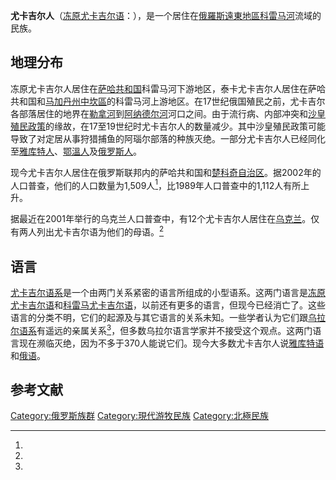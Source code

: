 {{Infobox ethnic group
| group        = 尤卡吉尔人<br/>{{lang|ykg|одул, деткиль}}
| image        = [[File:Yukaghirs.jpg|220px]]
| image_caption= 1905年时[[萨哈共和国|雅库特]]的尤卡吉尔人
| population   = 
| region1      = {{RUS}}
| pop1         = 1,509（2002年普查）
| ref1         = <ref name="rosstat2010"/>
| region2      = {{UKR}}
| pop2         = 12（2001年）
| ref2         = <ref name="2001.ukrcensus"/>
| languages    = [[尤卡吉尔语|尤卡吉尔语]]、[[俄语|俄语]]、[[雅库特语|雅库特语]]
| religions    = [[萨满教|萨满教]]、[[俄罗斯正教会|俄罗斯正教会]]
| related      = 
| footnotes    = 
}}
'''尤卡吉尔人'''（[[冻原尤卡吉尔语|冻原尤卡吉尔语]]：{{lang|ykg|одул, деткиль}}），是一个居住在[[俄羅斯遠東地區|俄羅斯遠東地區]][[科雷马河|科雷马河]]流域的民族。

== 地理分布 ==
冻原尤卡吉尔人居住在[[萨哈共和国|萨哈共和国]]科雷马河下游地区，泰卡尤卡吉尔人居住在萨哈共和国和[[马加丹州|马加丹州]][[中坎區|中坎區]]的科雷马河上游地区。在17世纪俄国殖民之前，尤卡吉尔各部落居住的地界在[[勒拿河|勒拿河]]到[[阿纳德尔河|阿纳德尔河]]河口之间。由于流行病、内部冲突和[[沙皇專制制度|沙皇殖民政策]]的缘故，在17至19世纪时尤卡吉尔人的数量减少。其中沙皇殖民政策可能导致了对定居从事狩猎捕鱼的阿瑙尔部落的种族灭绝。一部分尤卡吉尔人已经同化至[[雅库特人|雅库特人]]、[[鄂溫人|鄂溫人]]及[[俄罗斯人|俄罗斯人]]。

现今尤卡吉尔人居住在俄罗斯联邦内的萨哈共和国和[[楚科奇自治区|楚科奇自治区]]。据2002年的人口普查，他们的人口数量为1,509人<ref name="rosstat2010"/>，比1989年人口普查中的1,112人有所上升。

据最近在2001年举行的乌克兰人口普查中，有12个尤卡吉尔人居住在[[乌克兰|乌克兰]]。仅有两人列出尤卡吉尔语为他们的母语。<ref name="2001.ukrcensus"/>

== 语言 ==
[[尤卡吉尔语系|尤卡吉尔语系]]是一个由两门关系紧密的语言所组成的小型语系。这两门语言是[[冻原尤卡吉尔语|冻原尤卡吉尔语]]和[[科雷马尤卡吉尔语|科雷马尤卡吉尔语]]，以前还有更多的语言，但现今已经消亡了。这些语言的分类不明，它们的起源及与其它语言的关系未知。一些学者认为它们跟[[乌拉尔语系|乌拉尔语系]]有遥远的亲属关系<ref name="Nikolaeva"/>，但多数乌拉尔语言学家并不接受这个观点。这两门语言现在濒临灭绝，因为不多于370人能说它们。现今大多数尤卡吉尔人说[[雅库特语|雅库特语]]和[[俄语|俄语]]。

== 参考文献 ==
{{Reflist|30em|refs=
<ref name="rosstat2010">{{cite web | url = https://rosstat.gov.ru/free_doc/new_site/perepis2010/croc/perepis_itogi1612.htm | title = Том 1. Численность и размещение населения | language = ru | publisher = rosstat.gov.ru | accessdate = 2020-09-06 | archive-date = 2018-07-17 | archive-url = https://web.archive.org/web/20180717041651/http://www.gks.ru/free_doc/new_site/perepis2010/croc/perepis_itogi1612.htm | dead-url = no }}</ref>

<ref name="2001.ukrcensus">{{cite web | url = http://2001.ukrcensus.gov.ua/results/nationality_population/nationality_popul1/select_5/?botton=cens_db&box=5.1W&k_t=00&p=125&rz=1_1&rz_b=2_1%20%20&n_page=6 | title = Розподіл населення за національністю та рідною мовою | language = uk | publisher = ukrcensus.gov.ua | accessdate = 2020-09-06 | archive-date = 2017-08-09 | archive-url = https://web.archive.org/web/20170809131552/http://2001.ukrcensus.gov.ua/results/nationality_population/nationality_popul1/select_5/?botton=cens_db&box=5.1W&k_t=00&p=125&rz=1_1&rz_b=2_1%20%20&n_page=6 | dead-url = no }}</ref>

<ref name="Nikolaeva">{{cite web | url = https://www.sgr.fi/yukaghir/start1.html | title = About the Yukaghirs | author = Nikolaeva, Irina & Mayer, Thomas | language = en | publisher = sgr.fi | date = 2004 | accessdate = 2020-09-06 | archive-date = 2021-03-03 | archive-url = https://web.archive.org/web/20210303014025/https://www.sgr.fi/yukaghir/start1.html | dead-url = no }}</ref>
}}

{{俄罗斯民族}}

{{Authority control}}
[[Category:俄罗斯族群|Category:俄罗斯族群]]
[[Category:現代游牧民族|Category:現代游牧民族]]
[[Category:北極民族|Category:北極民族]]